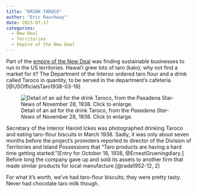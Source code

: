```yaml
---
title: "DRINK TAROCO"
author: "Eric Rauchway"
date: 2025-07-17
categories:
  - New Deal
  - Territories
  - Empire of the New Deal
---
```


Part of the [empire of the New Deal](https://www.rai.ox.ac.uk/event/empire-of-the-new-deal) was finding sustainable businesses to run in the US territories. Hawaiʻi grew lots of taro (kalo); why not find a market for it? The Department of the Interior ordered taro flour and a drink called Taroco in quantity, to be served in the department's cafeteria.[@USOfficialsTaro1938-03-19]

![Detail of an ad for the drink Taroco, from the *Pasadena Star-News* of November 28, 1938. Click to enlarge.](pasadena.jpg){.lightbox}

Secretary of the Interior Harold Ickes was photographed drinking Taroco and eating taro-flour biscuits in March 1938. Sadly, it was only about seven months before the project's promoters reported to director of the Division of Territories and Island Possessions that "Taro products are having a hard time getting started."[Entry for October 18, 1938, @ErnestGrueningdiary.] Before long the company gave up and sold its assets to another firm that made similar products for local manufacture.[@rada1952-12, 2]

For what it's worth, we've had taro-flour biscuits; they were pretty tasty. Never had chocolate taro milk though.